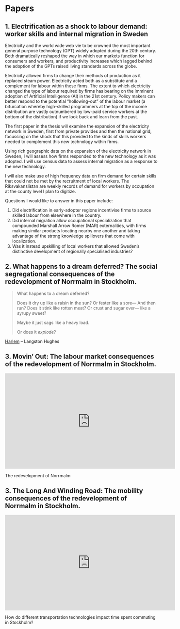 # Papers

## 1. Electrification as a shock to labour demand: worker skills and internal migration in Sweden

Electricity and the world wide web vie to be crowned the most important general purpose technology (GPT) widely adopted during the 20th century. Both dramatically reshaped the way in which our markets function for consumers and workers, and productivity increases which lagged behind the adoption of the GPTs raised living standards across the globe.

Electricity allowed firms to change their methods of production as it replaced steam power. Electricity acted both as a substitute and a complement for labour within these firms. The extent to which electricity changed the type of labour required by firms has bearing on the imminent adoption of Artificial Intelligence (AI) in the 21st century. Policy makers can better respond to the potential "hollowing-out" of the labour market (a bifurcation whereby high-skilled programmers at the top of the income distribution are vastly outnumbered by low-paid service workers at the bottom of the distribution) if we look back and learn from the past.

The first paper in the thesis will examine the expansion of the electricity network in Sweden, first from private provides and then the national grid, focussing on the shock that this provided to the kinds of skills workers needed to complement this new technology within firms.

Using rich geographic data on the expansion of the electricity network in Sweden, I will assess how firms responded to the new technology as it was adopted. I will use census data to assess internal migration as a response to the new technology.

I will also make use of high frequency data on firm demand for certain skills that could not be met by the recruitment of local workers. The Riksvakanslistan are weekly records of demand for workers by occupation at the county level I plan to digitize.

Questions I would like to answer in this paper include:

1. Did electrification in early-adopter regions incentivise firms to source skilled labour from elsewhere in the country.
2. Did internal migration allow occupational specialization that compounded Marshall Arrow Romer (MAR) externalities, with firms making similar products locating nearby one another and taking advantage of the strong knowledge spillovers that come with localization. 
3. Was it instead upskilling of local workers that allowed Sweden's distinctive development of regionally specialised industries?

## 2. What happens to a dream deferred? The social segregational consequences of the redevelopment of Norrmalm in Stockholm.

<blockquote>

What happens to a dream deferred?

Does it dry up
like a raisin in the sun?
Or fester like a sore—
And then run?
Does it stink like rotten meat?
Or crust and sugar over—
like a syrupy sweet?

Maybe it just sags
like a heavy load.

Or does it *explode*?
      
</blockquote>

[Harlem](https://www.poetryfoundation.org/poems/46548/harlem) -- Langston Hughes



## 3. Movin' Out: The labour market consequences of the redevelopment of Norrmalm in Stockholm.

<iframe width="560" height="315" src="https://www.youtube.com/embed/cJtL8vWNZ4o" title="YouTube video player" frameborder="0" allow="accelerometer; autoplay; clipboard-write; encrypted-media; gyroscope; picture-in-picture" allowfullscreen></iframe>

The redevelopment of Norrmalm


## 3. The Long And Winding Road: The mobility consequences of the redevelopment of Norrmalm in Stockholm.

<iframe width="560" height="315" src="https://www.youtube.com/embed/fR4HjTH_fTM" title="YouTube video player" frameborder="0" allow="accelerometer; autoplay; clipboard-write; encrypted-media; gyroscope; picture-in-picture" allowfullscreen></iframe>

How do different transportation technologies impact time spent commuting in Stockholm?

